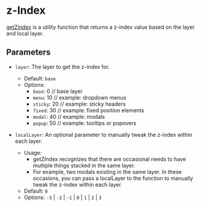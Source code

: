 
<Meta title="z-Index" />

# z-Index

[getZIndex](https://cambly-syntax.vercel.app/?path=/docs/z-index--docs) is a utility function that returns a z-index value based on the layer and local layer.

## Parameters

- `layer`: The layer to get the z-index for.

  - Default: `base`
  - Options:
    - `base`: 0 // base layer
    - `menu`: 10 // example: dropdown menus
    - `sticky`: 20 // example: sticky headers
    - `fixed`: 30 // example: fixed position elements
    - `modal`: 40 // example: modals
    - `popup`: 50 // example: tooltips or popovers

- `localLayer`: An optional parameter to manually tweak the z-index within each layer.
  - Usage:
    - getZIndex recognizes that there are occasional needs to have multiple things stacked in the same layer.
    - For example, two modals existing in the same layer. In these occasions, you can pass a localLayer to the function to manually tweak the z-index within each layer.
  - Default: `0`
  - Options: `-3` | `-2` | `-1` | `0` | `1` | `2` | `3`

<ZIndex />
